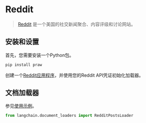 # Reddit

>[Reddit](www.reddit.com) 是一个美国的社交新闻聚合、内容评级和讨论网站。

## 安装和设置

首先，您需要安装一个Python包。

```bash
pip install praw
```

创建一个[Reddit应用程序](https://www.reddit.com/prefs/apps/)，并使用您的Reddit API凭证初始化加载器。

## 文档加载器

参见[使用示例](/docs/modules/data_connection/document_loaders/integrations/reddit.html)。


```python
from langchain.document_loaders import RedditPostsLoader
```
